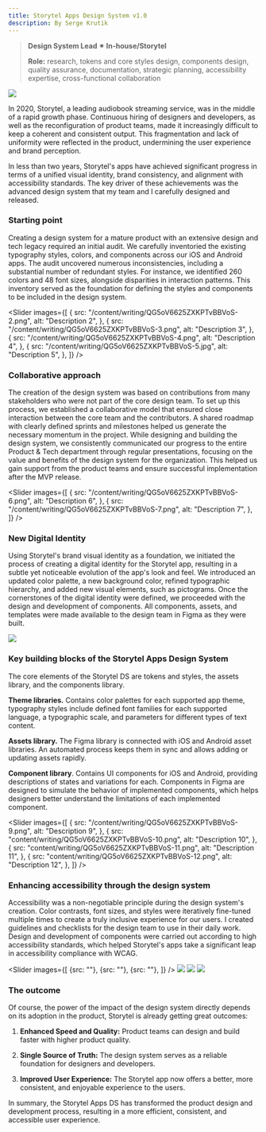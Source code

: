 ```yaml
---
title: Storytel Apps Design System v1.0
description: By Serge Krutik
---
```

> **Design System Lead ✴︎ In-house/Storytel**
>
> **Role:** research, tokens and core styles design, components design, quality assurance, documentation, strategic planning, accessibility expertise, cross-functional collaboration

![](/content/writing/QG5oV6625ZXKPTvBBVoS-1.png)

In 2020, Storytel, a leading audiobook streaming service, was in the middle of a rapid growth phase. Continuous hiring of designers and developers, as well as the reconfiguration of product teams, made it increasingly difficult to keep a coherent and consistent output. This fragmentation and lack of uniformity were reflected in the product, undermining the user experience and brand perception.

In less than two years, Storytel's apps have achieved significant progress in terms of a unified visual identity, brand consistency, and alignment with accessibility standards. The key driver of these achievements was the advanced design system that my team and I carefully designed and released.

### **Starting point**

Creating a design system for a mature product with an extensive design and tech legacy required an initial audit. We carefully inventoried the existing typography styles, colors, and components across our iOS and Android apps. The audit uncovered numerous inconsistencies, including a substantial number of redundant styles. For instance, we identified 260 colors and 48 font sizes, alongside disparities in interaction patterns. This inventory served as the foundation for defining the styles and components to be included in the design system.

<Slider
  images={[
    {
      src: "/content/writing/QG5oV6625ZXKPTvBBVoS-2.png",
      alt: "Description 2",
    },
    {
      src: "/content/writing/QG5oV6625ZXKPTvBBVoS-3.png",
      alt: "Description 3",
    },
    {
      src: "/content/writing/QG5oV6625ZXKPTvBBVoS-4.png",
      alt: "Description 4",
    },
    {
      src: "/content/writing/QG5oV6625ZXKPTvBBVoS-5.jpg",
      alt: "Description 5",
    },
  ]}
/>

### **Collaborative approach**

The creation of the design system was based on contributions from many stakeholders who were not part of the core design team. To set up this process, we established a collaborative model that ensured close interaction between the core team and the contributors. A shared roadmap with clearly defined sprints and milestones helped us generate the necessary momentum in the project. While designing and building the design system, we consistently communicated our progress to the entire Product & Tech department through regular presentations, focusing on the value and benefits of the design system for the organization. This helped us gain support from the product teams and ensure successful implementation after the MVP release.

<Slider
  images={[
    {
      src: "/content/writing/QG5oV6625ZXKPTvBBVoS-6.png",
      alt: "Description 6",
    },
    {
      src: "/content/writing/QG5oV6625ZXKPTvBBVoS-7.png",
      alt: "Description 7",
    },
  ]}
/>

### **New Digital Identity**

Using Storytel's brand visual identity as a foundation, we initiated the process of creating a digital identity for the Storytel app, resulting in a subtle yet noticeable evolution of the app's look and feel. We introduced an updated color palette, a new background color, refined typographic hierarchy, and added new visual elements, such as pictograms. Once the cornerstones of the digital identity were defined, we proceeded with the design and development of components. All components, assets, and templates were made available to the design team in Figma as they were built.

![](/content/writing/QG5oV6625ZXKPTvBBVoS-8.png)

### **Key building blocks of the Storytel Apps Design System**

The core elements of the Storytel DS are tokens and styles, the assets library, and the components library.

**Theme libraries.** Contains color palettes for each supported app theme, typography styles include defined font families for each supported language, a typographic scale, and parameters for different types of text content.

**Assets library.** The Figma library is connected with iOS and Android asset libraries. An automated process keeps them in sync and allows adding or updating assets rapidly.

**Component library**. Contains UI components for iOS and Android, providing descriptions of states and variations for each. Components in Figma are designed to simulate the behavior of implemented components, which helps designers better understand the limitations of each implemented component.

<Slider
  images={[
    {
      src: "/content/writing/QG5oV6625ZXKPTvBBVoS-9.png",
      alt: "Description 9",
    },
    {
      src: "content/writing/QG5oV6625ZXKPTvBBVoS-10.png",
      alt: "Description 10",
    },
    {
      src: "content/writing/QG5oV6625ZXKPTvBBVoS-11.png",
      alt: "Description 11",
    },
    {
      src: "content/writing/QG5oV6625ZXKPTvBBVoS-12.png",
      alt: "Description 12",
    },
  ]}
/>

### **Enhancing accessibility through the design system**

Accessibility was a non-negotiable principle during the design system's creation. Color contrasts, font sizes, and styles were iteratively fine-tuned multiple times to create a truly inclusive experience for our users. I created guidelines and checklists for the design team to use in their daily work. Design and development of components were carried out according to high accessibility standards, which helped Storytel's apps take a significant leap in accessibility compliance with WCAG.

<Slider
  images={[
    {src: ""},
    {src: ""},
    {src: ""},
  ]}
/>
![](/content/writing/QG5oV6625ZXKPTvBBVoS-13.png)
![](/content/writing/QG5oV6625ZXKPTvBBVoS-14.png)
![](/content/writing/QG5oV6625ZXKPTvBBVoS-15.png)

### **The outcome**

Of course, the power of the impact of the design system directly depends on its adoption in the product, Storytel is already getting great outcomes:

1. **Enhanced Speed and Quality:** Product teams can design and build faster with higher product quality.

2. **Single Source of Truth:** The design system serves as a reliable foundation for designers and developers.

3. **Improved User Experience:** The Storytel app now offers a better, more consistent, and enjoyable experience to the users.

In summary, the Storytel Apps DS has transformed the product design and development process, resulting in a more efficient, consistent, and accessible user experience.